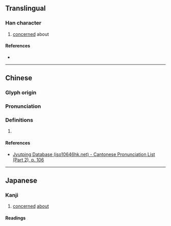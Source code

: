 {{character info}}
==Translingual==

===Han character===
{{Han char|rn=61|rad=心|as=03|sn=6|four=|canj=PMJ|ids=⿰忄干}}

# [[concern]]ed about

====References====
* {{Han ref|kx=0376.110|dkj=10320|dj=0702.200|hdz=42271.040|uh=5FD3|ud=24531}}

----

==Chinese==
{{zh-forms}}

===Glyph origin===
{{Han etym}}

===Pronunciation===
{{zh-pron
|m=gān
|c=gon1
|mc=y
|oc=y
|cat=
}}

===Definitions===
{{zh-hanzi}}

# {{rfdef|zh}}

====References====
* [http://www.iso10646hk.net/jp/document/download.jsp Jyutping Database (iso10646hk.net) - Cantonese Pronunciation List (Part 2), p. 106]

----

==Japanese==

===Kanji===
{{ja-kanji|grade=|rs=心03}}

# [[concern#Verb|concern]]ed [[about]]

====Readings====
{{ja-readings
|goon=かん, がん
|kanon=かん
|kun=おか-す<をか-す, きわ-める<きは-める
}}